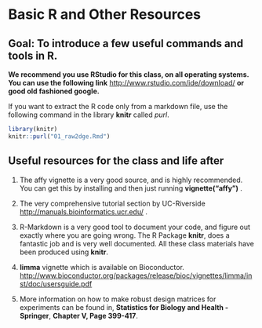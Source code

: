 Basic R and Other Resources
========================================================

Goal: To introduce a few useful commands and tools in R.
--------------------------------------------------------

**We recommend you use RStudio for this class, on all operating systems. You can use the following link** [http://www.rstudio.com/ide/download/](http://www.rstudio.com/ide/download/) **or good old fashioned google.**

If you want to extract the R code only from a markdown file, use the following command in the library **knitr** called *purl*.

```{r,echo =TRUE,eval=FALSE}
library(knitr)
knitr::purl("01_raw2dge.Rmd")
```

Useful resources for the class and life after
-------------------------------

1. The affy vignette is a very good source, and is highly recommended. You can get this by installing and then just running **vignette("affy")** .

2. The very comprehensive tutorial section by UC-Riverside [http://manuals.bioinformatics.ucr.edu/](http://manuals.bioinformatics.ucr.edu/) .

3. R-Markdown is a very good tool to document your code, and figure out exactly where you are going wrong. The R Package **knitr**, does a fantastic job and is very well documented. All these class materials have been produced using **knitr**.

4. **limma** vignette which is available on Bioconductor. [http://www.bioconductor.org/packages/release/bioc/vignettes/limma/inst/doc/usersguide.pdf](http://www.bioconductor.org/packages/release/bioc/vignettes/limma/inst/doc/usersguide.pdf)

5. More information on how to make robust design matrices for experiments can be found in, **Statistics for Biology and Health - Springer**, **Chapter V, Page 399-417**.
